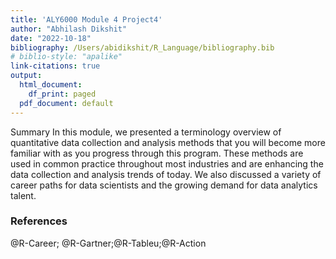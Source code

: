 ```yaml
---
title: 'ALY6000 Module 4 Project4'
author: "Abhilash Dikshit"
date: "2022-10-18"
bibliography: /Users/abidikshit/R_Language/bibliography.bib
# biblio-style: "apalike"
link-citations: true
output:
  html_document:
    df_print: paged
  pdf_document: default
---
```


Summary
In this module, we presented a terminology overview of quantitative data collection and analysis methods that you will become more familiar with as you progress through this program. These methods are used in common practice throughout most industries and are enhancing the data collection and analysis trends of today. We also discussed a variety of career paths for data scientists and the growing demand for data analytics talent.

### References
<div id="refs">@R-Career; @R-Gartner;@R-Tableu;@R-Action</div>

<!-- ### Appendix -->
<!-- ```{r code=readLines(knitr::purl('/Users/abidikshit/R_Language/Dikshit_M3_Project3.Rmd', documentation = 0)), eval = FALSE} -->
<!-- ``` -->
